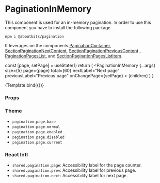 
<Meta
  title="Components/Pagination/PaginationInMemory"
  component={PaginationInMemory}
/>

# PaginationInMemory

This component is used for an in-memory pagination.
In order to use this component you have to install the following package.

```
npm i @aboutbits/pagination
```

It leverages on the components [PaginationContainer](/docs/components-section-PaginationContainer--default-story), [SectionPaginationNextContent](/docs/components-section-SectionPaginationNextContent--default-story), [SectionPaginationPreviousContent](/docs/components-section-SectionPaginationPreviousContent--default-story) , [PaginationPagesList](/docs/components-section-PaginationPagesList--default-story), and [SectionPaginationPagesListItem](/docs/components-section-SectionPaginationPagesListItem--default-story).

  const [page, setPage] = useState(1)
  return (
    <PaginationInMemory
      {...args}
      size={5}
      page={page}
      total={60}
      nextLabel="Next page"
      previousLabel="Previous page"
      onChangePage={setPage}
    >
      {children}
    </PaginationInMemory>
  )
}

<Canvas>
  <Story name="Default" args={{ className: 'bg-primary' }}>
    {Template.bind({})}
  </Story>
</Canvas>

### Props

<ArgsTable story="Default" />

### Theme

- `pagination.page.base`
- `pagination.page.normal`
- `pagination.page.enabled`
- `pagination.page.disabled`
- `pagination.page.current`

### React Intl

- `shared.pagination.page`: Accessibility label for the page counter.
- `shared.pagination.prev`: Accessibility label for previous page.
- `shared.pagination.next`: Accessibility label for next page.
